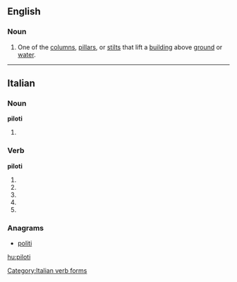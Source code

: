 ==English==

===Noun===
{{en-noun}}
{{wikipedia}}

# {{architecture}} One of the [[column]]s, [[pillar]]s, or [[stilt]]s that lift a [[building]] above [[ground]] or [[water]].

----

==Italian==

===Noun===
'''piloti''' {{m}}

# {{plural of|pilota|lang=it}}

===Verb===
'''piloti'''

# {{conjugation of|pilotare||2|s|pres|ind|lang=it}}
# {{conjugation of|pilotare||1|s|pres|sub|lang=it}}
# {{conjugation of|pilotare||2|s|pres|sub|lang=it}}
# {{conjugation of|pilotare||3|s|pres|sub|lang=it}}
# {{conjugation of|pilotare||3|s|imp|lang=it}}

===Anagrams===
* [[politi#Italian|politi]]
[[Category:Italian verb forms]]

[[hu:piloti]]